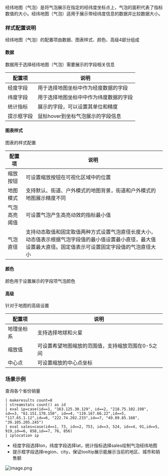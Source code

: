 经纬地图（气泡）是将气泡展示在指定的经纬度坐标点上，气泡的面积代表了指标数值的大小。经纬地图（气泡）适用于展示带经纬度信息的数据并比较数据大小。

### **样式配置说明**
经纬地图（气泡）的配置项由数据、图表样式、颜色、高级4部分组成

#### **数据**
数据用于选择经纬地图（气泡）需要展示的字段相关信息

|配置项|说明|
|-|-|
|经度字段|用于选择地图坐标中作为经度数据的字段|
|纬度字段|用于选择地图坐标中中作为纬度数据的字段|
|统计指标|展示的字段，可以设置其单位和精度|
|提示框字段|鼠标hover到坐标气泡展示的字段信息|

#### **图表样式**
图表的样式配置

|配置项|说明|
|-|-|
|缩放按钮|可设置缩放按钮在可视化区域中的位置|
|地图模式|支持默认、街道、户外模式的地图背景，街道和户外模式的地图展示精度不同|
|气泡高亮阈值|可设置气泡产生高亮动效的指标最小值|
|气泡直径|支持动态取值和固定取值两种方式设置气泡直径长度大小，动态值表示根据气泡字段值的最小值设置最小直径，最大值设置最大直径。固定值表示可设置固定字段值的气泡直径大小|

#### **颜色**
颜色用于设置展示的字段项气泡颜色

#### **高级**
针对于地图的高级设置

|配置项|说明|
|-|-|
|地理坐标系|支持选择地球和火星|
|缩放值|可设置希望地图缩放的范围值，支持缩放范围在0-5之间|
|中心点|可设置缩放的中心点坐标|

### **场景示例**
查询各个省份销量
```
| makeresults count=8
| streamstats count() as id
| eval ip=case(id==1, "163.125.30.129", id==2, "218.75.102.198", id==3, "61.151.178.150", id==4, "119.167.66.22",id==5, "117.65.1.12",id==6, "222.74.202.233",id==7, "49.89.85.168", "39.105.205.245")
| eval sales=case(id==1, 73, id==2, 753, id==3, 524, id==4, 91,id==5, 919,id==6, 858,id==7, 76, 856)
| iplocation ip
```
-  经度字段选择lon，纬度字段选择lat，统计指标选择sales绘制气泡经纬地图
- 提示框字段选择region、city，保证tooltip展示能展示当前的地区、城市和销售额

![image.png](https://dn-odum9helk.qbox.me/FnZZ6Eo6ZCAYBa5qFdFuXUjhKRT_)